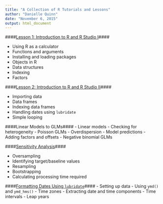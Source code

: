 ```yaml
---
title: "A Collection of R Tutorials and Lessons"
author: "Danielle Quinn"
date: "November 6, 2015"
output: html_document
---
```

####[Lesson 1: Introduction to R and R Studio I](http://daniellequinn.github.io/RLessons/Lesson1/Lesson1.html)####

  - Using R as a calculator
  - Functions and arguments
  - Installing and loading packages
  - Objects in R
  - Data structures
  - Indexing
  - Factors

####[Lesson 2: Introduction to R and R Studio II](http://daniellequinn.github.io/RLessons/Lesson2/Lesson2.html)####

  - Importing data
  - Data frames
  - Indexing data frames
  - Handling dates using `lubridate`
  - Simple looping
  
####Linear Models to GLMs####
  - Linear models
  - Checking for heterogeneity
  - Poisson GLMs
  - Overdispersion
  - Model predictions
  - Adding factors and offsets
  - Negative binomial GLMs

####[Sensitivity Analysis](http://daniellequinn.github.io/RLessons/SensitivityAnalysis/SensitivityAnalysis.html)####

  - Oversampling
  - Identifying target/baseline values
  - Resampling
  - Bootstrapping
  - Calculating processing time required

####[Formatting Dates Using `lubridate`](http://daniellequinn.github.io/RLessons/FormattingDates/FormattingDates.html)####
  - Setting up data
  - Using `ymd()` and `ymd_hms()`
  - Time zones
  - Extracting date and time components
  - Time intervals
  - Leap years